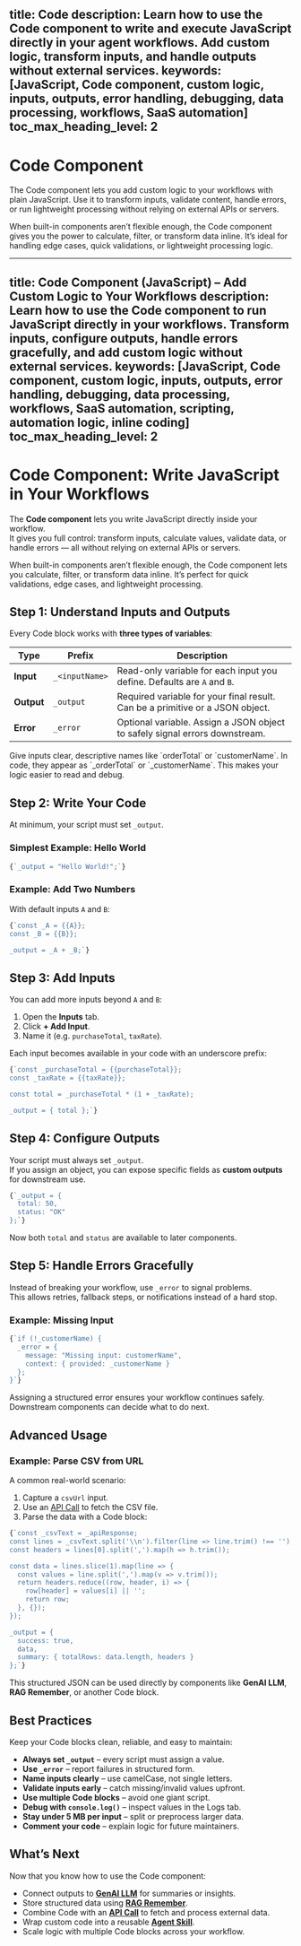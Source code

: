 title: Code
description: Learn how to use the Code component to write and execute JavaScript directly in your agent workflows. Add custom logic, transform inputs, and handle outputs without external services.
keywords: [JavaScript, Code component, custom logic, inputs, outputs, error handling, debugging, data processing, workflows, SaaS automation]
toc_max_heading_level: 2
---

# Code Component

The Code component lets you add custom logic to your workflows with plain JavaScript. Use it to transform inputs, validate content, handle errors, or run lightweight processing without relying on external APIs or servers.

<InfoCallout title="Why this matters">
When built-in components aren’t flexible enough, the Code component gives you the power to calculate, filter, or transform data inline. It’s ideal for handling edge cases, quick validations, or lightweight processing logic.
</InfoCallout>

<Arcade
  src="https://demo.arcade.software/HbTFpYUtUTtU3ZpafjWU?embed&embed_mobile=tab&embed_desktop=inline&show_copy_link=true"
  title="Code | SmythOS"
/>

<Spacer size="md" />

---
title: Code Component (JavaScript) – Add Custom Logic to Your Workflows
description: Learn how to use the Code component to run JavaScript directly in your workflows. Transform inputs, configure outputs, handle errors gracefully, and add custom logic without external services.
keywords: [JavaScript, Code component, custom logic, inputs, outputs, error handling, debugging, data processing, workflows, SaaS automation, scripting, automation logic, inline coding]
toc_max_heading_level: 2
---

# Code Component: Write JavaScript in Your Workflows

The **Code component** lets you write JavaScript directly inside your workflow.  
It gives you full control: transform inputs, calculate values, validate data, or handle errors — all without relying on external APIs or servers.  

<InfoCallout title="Why use the Code Component?">
When built-in components aren’t flexible enough, the Code component lets you calculate, filter, or transform data inline.  
It’s perfect for quick validations, edge cases, and lightweight processing.
</InfoCallout>

<Arcade
  src="https://demo.arcade.software/HbTFpYUtUTtU3ZpafjWU?embed&embed_mobile=tab&embed_desktop=inline&show_copy_link=true"
  title="Code | SmythOS"
/>

<Spacer size="md" />

## Step 1: Understand Inputs and Outputs

Every Code block works with **three types of variables**:

| Type              | Prefix          | Description                                                                                     |
|-------------------|-----------------|-------------------------------------------------------------------------------------------------|
| **Input**         | `_<inputName>`  | Read-only variable for each input you define. Defaults are `A` and `B`.                         |
| **Output**        | `_output`       | Required variable for your final result. Can be a primitive or a JSON object.                   |
| **Error**         | `_error`        | Optional variable. Assign a JSON object to safely signal errors downstream.                     |

<TipCallout title="Best Practice">
Give inputs clear, descriptive names like `orderTotal` or `customerName`.  
In code, they appear as `_orderTotal` or `_customerName`.  
This makes your logic easier to read and debug.
</TipCallout>

<Spacer size="md" />

## Step 2: Write Your Code

At minimum, your script must set `_output`.  

### Simplest Example: Hello World
```javascript
{`_output = "Hello World!";`}
```

### Example: Add Two Numbers
With default inputs `A` and `B`:  

```javascript
{`const _A = {{A}};
const _B = {{B}};

_output = _A + _B;`}
```

<Spacer size="md" />

## Step 3: Add Inputs

You can add more inputs beyond `A` and `B`:

1. Open the **Inputs** tab.  
2. Click **+ Add Input**.  
3. Name it (e.g. `purchaseTotal`, `taxRate`).  

Each input becomes available in your code with an underscore prefix:  

```javascript
{`const _purchaseTotal = {{purchaseTotal}};
const _taxRate = {{taxRate}};

const total = _purchaseTotal * (1 + _taxRate);

_output = { total };`}
```

<Spacer size="md" />

## Step 4: Configure Outputs

Your script must always set `_output`.  
If you assign an object, you can expose specific fields as **custom outputs** for downstream use.  

```javascript
{`_output = {
  total: 50,
  status: "OK"
};`}
```

Now both `total` and `status` are available to later components.  

<Spacer size="md" />

## Step 5: Handle Errors Gracefully

Instead of breaking your workflow, use `_error` to signal problems.  
This allows retries, fallback steps, or notifications instead of a hard stop.  

### Example: Missing Input
```javascript
{`if (!_customerName) {
  _error = {
    message: "Missing input: customerName",
    context: { provided: _customerName }
  };
}`}
```

<InfoCallout title="Why use _error?">
Assigning a structured error ensures your workflow continues safely.  
Downstream components can decide what to do next.
</InfoCallout>

<Spacer size="md" />

## Advanced Usage

### Example: Parse CSV from URL

A common real-world scenario:  

1. Capture a `csvUrl` input.  
2. Use an [API Call](/docs/agent-studio/components/advanced/api-call) to fetch the CSV file.  
3. Parse the data with a Code block:  

```javascript
{`const _csvText = _apiResponse;
const lines = _csvText.split('\\n').filter(line => line.trim() !== '');
const headers = lines[0].split(',').map(h => h.trim());

const data = lines.slice(1).map(line => {
  const values = line.split(',').map(v => v.trim());
  return headers.reduce((row, header, i) => {
    row[header] = values[i] || '';
    return row;
  }, {});
});

_output = {
  success: true,
  data,
  summary: { totalRows: data.length, headers }
};`}
```

This structured JSON can be used directly by components like **GenAI LLM**, **RAG Remember**, or another Code block.  

<Spacer size="md" />

## Best Practices

Keep your Code blocks clean, reliable, and easy to maintain:  

- **Always set `_output`** – every script must assign a value.  
- **Use `_error`** – report failures in structured form.  
- **Name inputs clearly** – use camelCase, not single letters.  
- **Validate inputs early** – catch missing/invalid values upfront.  
- **Use multiple Code blocks** – avoid one giant script.  
- **Debug with `console.log()`** – inspect values in the Logs tab.  
- **Stay under 5 MB per input** – split or preprocess larger data.  
- **Comment your code** – explain logic for future maintainers.  

<Spacer size="md" />

## What’s Next

Now that you know how to use the Code component:  

- Connect outputs to **[GenAI LLM](/docs/agent-studio/components/base/gen-ai-llm)** for summaries or insights.  
- Store structured data using **[RAG Remember](/docs/agent-studio/components/rag-data/rag-remember)**.  
- Combine Code with an **[API Call](/docs/agent-studio/components/advanced/api-call)** to fetch and process external data.  
- Wrap custom code into a reusable **[Agent Skill](/docs/agent-studio/components/base/agent-skill)**.  
- Scale logic with multiple Code blocks across your workflow.  
